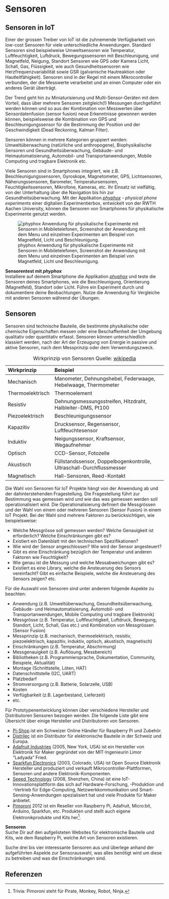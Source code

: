 # Sensoren


## Sensoren in IoT
Einer der grossen Treiber von IoT ist die zuhnemende Verfügbarkeit von low-cost Sensoren für viele unterschiedliche Anwendungen. Standard Sensoren sind beispielweise Umweltsensoren wie Temperatur, Luftfeuchtigkeit, Luftdruck, Bewegungssensoren mit Beschleunigung, und Magnetfeld, Neigung, Standort Sensoren wie GPS oder Kamera Licht, Schall, Gas, Flüssigkeit, wie auch Gesundheitssensoren wie Herzfrequenzvariabilität sowie GSR (galvanische Hautreaktion oder Hautleitfähigkeit). Sensoren sind in der Regel mit einem Mikrocontroller verbunden, der die Messwerte verarbeitet und an einen Computer oder ein anderes Gerät überträgt.

Der Trend geht hin zu Miniaturisierung und Multi-Sensor-Geräten mit dem Vorteil, dass über mehrere Sensoren zeitgleich(!) Messungen durchgeführt werden können und so aus der Kombination von Messwerten über Sensordatenfusion (sensor fusion)\index{Sensor Fusion} neue Erkenntnisse gewonnen werden können, beispielsweise die Kombination von GPS und Beschleunigungssensor für die Bestimmung der Position und der Geschwindigkeit (Dead Reckoning, Kalman Filter).

Sensoren können in mehrere Kategorien gruppiert werden: Umweltüberwachung (natürliche und anthropogene), Biophysikalische Sensoren und Gesundheitsüberwachung, Gebäude- und Heimautomatisierung, Automobil- und Transportanwendungen, Mobile Computing und tragbare Elektronik etc.

Viele Sensoren sind in Smartphones integriert, wie z.B. Beschleunigungssensoren, Gyroskope, Magnetometer, GPS, Lichtsensoren, Näherungssensoren, Barometer, Temperatursensoren, Feuchtigkeitssensoren, Mikrofone, Kameras, etc. Ihr Einsatz ist vielfältig, von der Unterhaltung über die Navigation bis hin zur Gesundheitsüberwachung. Mit der Applikation *[phyphox](https://phyphox.org)\index{phyphox} - physical phone experiments* einer digitalien Experimentierbox, entwickelt von der RWTH Aachen University, können die Sensoren von Smartphones für physikalische Experimente genutzt werden.

![phyphox Anwendung für physikalische Experimente mit Sensoren in Mobiletelefonen, Screenshot der Anwendung mit dem Menu und einzelnen Experimenten am Beispiel von Magnetfeld, Licht und Beschleunigung.](images/phyphox.png)

::: exercise
**Sensorentest mit *phyphox***\
Installiere auf deinem Smartphone die Applikation *[phyphox](https://phyphox.org)* und teste die Sensoren deines Smartphones, wie die Beschleunigung, Orientierung (Magnetfeld), Standort oder Licht. Führe ein Experiment durch und dokumentiere deine Beobachtungen. Nutze die Anwendung für Vergleiche mit anderen Sensoren während der Übungen.
:::

## Sensoren

Sensoren\index{Sensoren} sind technische Bauteile, die bestimmte physikalische oder chemische Eigenschaften messen oder eine Beschaffenheit der Umgebung qualitativ oder quantitativ erfasst. 
Sensoren können unterschiedlich klassiert werden, nach der Art der Erzeugung von Energie in passive und aktive Sensoren, nach dem Messprinzip oder dem Verwendungszweck.

| Wirkprinzip      | Beispiel                                                     |
| :--------------- | :----------------------------------------------------------- |
| Mechanisch       | Manometer, Dehnungshebel, Federwaage, Hebelwaage, Thermometer |
| Thermoelektrisch | Thermoelement                                                |
| Resistiv         | Dehnungsmessungsstreifen, Hitzdraht, Halbleiter-DMS, Pt100   |
| Piezoelektrisch  | Beschleunigungssensor                                        |
| Kapazitiv        | Drucksensor, Regensensor, Luftfeuchtesensor                  |
| Induktiv         | Neigungssensor, Kraftsensor, Wegaufnehmer                    |
| Optisch          | CCD-Sensor, Fotozelle                                        |
| Akustisch        | Füllstandssensor, Doppelbogenkontrolle, Ultraschall-Durchflussmesser |
| Magnetisch       | Hall-Sensoren, Reed-Kontakt                                  |

Table: Wirkprinzip von Sensoren Quelle: [wikipedia](https://de.wikipedia.org/wiki/Sensor)

Die Wahl von Sensoren für IoT Projekte hängt von der Anwendung ab und der dahinterstehenden Fragestellung. Die Fragestellung führt zur Bestimmung was gemessen wird und wie das was gemessen werden soll operationalisiert wird. Die Operationalisierung definiert die Messgrössen und der Wahl von einem oder mehreren Sensoren (Sensor Fusion) in einem IoT Projekt. Bei der Wahl sind mehrere Faktoren zu berücksichtigen, wie beispielsweise: 

- Welche Messgrösse soll gemessen werden? Welche Genauigkeit ist erforderlich? Welche Einschränkungen gibt es? 
- Existiert ein Datenblatt mit den technischen Spezifikationen?  
- Wie wird der Sensor angeschlossen? Wie wird der Sensor angesteuert?  
- Gibt es eine Einschränkung bezüglich der Temperatur und anderen Faktoren wie Feuchtigkeit? 
- Wie genau ist die Messung und welche Messabweichungen gibt es?
- Existiert es eine Library, welche die Ansteuerung des Sensors vereinfacht? Gibt es einfache Beispiele, welche die Ansteuerung des Sensors zeigen? etc.

Für die Auswahl von Sensoren sind unter anderem folgende Aspekte zu beachten:

- Anwendung (z.B. Umweltüberwachung, Gesundheitsüberwachung, Gebäude- und Heimautomatisierung, Automobil- und Transportanwendungen, Mobile Computing und tragbare Elektronik)
- Messgrösse (z.B. Temperatur, Luftfeuchtigkeit, Luftdruck, Bewegung, Standort, Licht, Schall, Gas etc.) und Kombination von Messgrössen (Sensor Fusion) 
- Messprinzip (z.B. mechanisch, thermoelektrisch, resistiv, piezoelektrisch, kapazitiv, induktiv, optisch, akustisch, magnetisch)
- Einschränkungen (z.B. Temperatur, Abschirmung)
- Messgenauigkeit (z.B. Auflösung, Messbereich)
- Bibliotheken (z.B. Programmiersprache, Dokumentation, Community, Beispiele, Aktualität)
- Montage (Schnittstelle, Löten, HAT)
- Datenschnittstelle (I2C, UART)
- Platzbedarf 
- Stromversorgung (z.B. Batterie, Solarzelle, USB)
- Kosten
- Verfügbarkeit (z.B. Lagerbestand, Lieferzeit)
- etc.

Für Prototypenentwicklung können über verschiedene Hersteller und Distributoren Sensoren bezogen werden. Die folgende Liste gibt eine Übersicht über einige Hersteller und Distributoren von Sensoren.

- [Pi-Shop](https://www.pi-shop.ch) ist ein Schweizer Online Händler für Raspberry Pi und Zubehör.
- [Distrilec](https://www.distrelec.ch) ist ein Distributor für elektronische Bauteile in der Schweiz und Europa.
- [Adafruit Industries](https://www.adafruit.com) (2005, New York, USA) ist ein Hersteller von Elektronik für Maker gegründet von der MIT-Ingenieurin Limor "Ladyada" Fried.
- [Sparkfun Electronics](https://www.sparkfun.com) (2003, Colorado, USA) ist Open Source Elektronik Hersteller und produziert und verkauft Mikrocontroller-Plattformen, Sensoren und andere Elektronik-Komponenten.
- [Seeed Technology](https://www.seeedstudio.com)  (2008, Shenzhen, China) ist eine IoT-Innovationsplattform das sich auf Hardware-Forschung, -Produktion und -Vertrieb für Edge-Computing, Netzwerkkommunikation und Smart-Sensing-Anwendungen spezialisiert hat und viele Produkte für Maker anbietet. 
- [Pimoroni](https://shop.pimoroni.com) 2012 ist ein Reseller von Raspberry Pi, Adafruit, Micro:bit, Arduino, Sparkfun, etc. Produkten und stellt auch eigene Elektronikprodukte und Kits her^[Trivia: Pimoroni steht für Pirate, Monkey, Robot, Ninja.]. 


::: exercise
**Sensoren**\
Suche Dir auf den aufgelisteten Websites für elektronische Bauteile und Kits, wie dem Raspberry Pi, welche Art von Sensoren existieren. 

Suche drei bis vier interessante Sensoren aus und überlege anhand der aufgeführten Aspekte zur Sensorauswahl, was alles benötigt wird um diese zu betreiben und was die Einschränkungen sind.
:::

::: {.content-visible when-profile="chapter"}
## Referenzen
:::